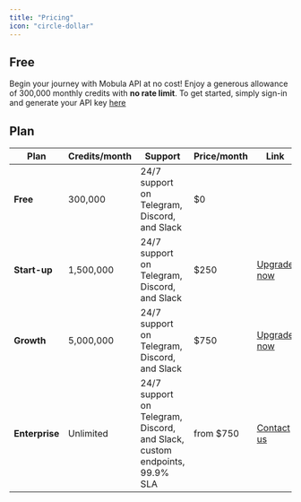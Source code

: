 ```yaml
---
title: "Pricing"
icon: "circle-dollar"
---
```


## Free

Begin your journey with Mobula API at no cost! Enjoy a generous allowance of 300,000 monthly credits with **no rate limit**. To get started, simply sign-in and generate your API key [here](https://api-dashboard-kappa.vercel.app/)

## Plan

| Plan           | Credits/month | Support                                                                   | Price/month | Link                                                         |
| -------------- | ------------- | ------------------------------------------------------------------------- | ----------- | ------------------------------------------------------------ |
| **Free**       | 300,000       | 24/7 support on Telegram, Discord, and Slack                              | $0          |                                                              |
| **Start-up**   | 1,500,000     | 24/7 support on Telegram, Discord, and Slack                              | $250        | [Upgrade now](https://api-dashboard-kappa.vercel.app/)       |
| **Growth**     | 5,000,000     | 24/7 support on Telegram, Discord, and Slack                              | $750        | [Upgrade now](https://api-dashboard-kappa.vercel.app/)       |
| **Enterprise** | Unlimited     | 24/7 support on Telegram, Discord, and Slack, custom endpoints, 99.9% SLA | from $750   | [Contact us](https://t.me/MobulaPartnerBot?start=Enterprise) |
